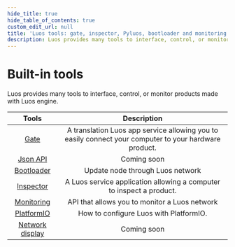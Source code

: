 ```yaml
---
hide_title: true
hide_table_of_contents: true
custom_edit_url: null
title: 'Luos tools: gate, inspector, Pyluos, bootloader and monitoring'
description: Luos provides many tools to interface, control, or monitor products made with Luos engine.
---
```


# Built-in tools

Luos provides many tools to interface, control, or monitor products made with Luos engine.

|                     Tools                      |                                              Description                                              |
| :--------------------------------------------: | :---------------------------------------------------------------------------------------------------: |
|               [Gate](./gate.mdx)               | A translation Luos app service allowing you to easily connect your computer to your hardware product. |
|           [Json API](./api-json.mdx)           |                                              Coming soon                                              |
|         [Bootloader](./bootloader.mdx)         |                                   Update node through Luos network                                    |
|          [Inspector](./inspector.mdx)          |                 A Luos service application allowing a computer to inspect a product.                  |
|         [Monitoring](./monitoring.mdx)         |                             API that allows you to monitor a Luos network                             |
|         [PlatformIO](./platformio.mdx)         |                                How to configure Luos with PlatformIO.                                 |
| [Network display](https://app.luos.io/network) |                                              Coming soon                                              |
